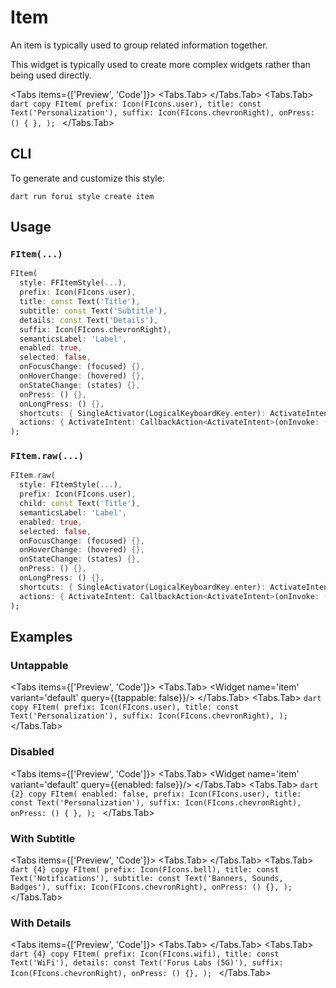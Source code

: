 
# Item

An item is typically used to group related information together.

<Callout type="info">
    This widget is typically used to create more complex widgets rather than being used directly.
</Callout>

<LinkBadgeGroup>
    <LinkBadge label="API Reference" href="https://pub.dev/documentation/forui/latest/forui.widgets.item/"/>
</LinkBadgeGroup>

<Tabs items={['Preview', 'Code']}>
  <Tabs.Tab>
    <Widget name='item' variant='default' query={{}}/>
  </Tabs.Tab>
  <Tabs.Tab>
    ```dart copy
    FItem(
      prefix: Icon(FIcons.user),
      title: const Text('Personalization'),
      suffix: Icon(FIcons.chevronRight),
      onPress: () { },
    );
    ```
  </Tabs.Tab>
</Tabs>

## CLI

To generate and customize this style:

```shell copy
dart run forui style create item
```

## Usage

### `FItem(...)`

```dart copy
FItem(
  style: FFItemStyle(...),
  prefix: Icon(FIcons.user),
  title: const Text('Title'),
  subtitle: const Text('Subtitle'),
  details: const Text('Details'),
  suffix: Icon(FIcons.chevronRight),
  semanticsLabel: 'Label',
  enabled: true,
  selected: false,
  onFocusChange: (focused) {},
  onHoverChange: (hovered) {},
  onStateChange: (states) {},
  onPress: () {},
  onLongPress: () {},
  shortcuts: { SingleActivator(LogicalKeyboardKey.enter): ActivateIntent() },
  actions: { ActivateIntent: CallbackAction<ActivateIntent>(onInvoke: (_) {}) },
);
```

### `FItem.raw(...)`

```dart copy
FItem.raw(
  style: FItemStyle(...),
  prefix: Icon(FIcons.user),
  child: const Text('Title'),
  semanticsLabel: 'Label',
  enabled: true,
  selected: false,
  onFocusChange: (focused) {},
  onHoverChange: (hovered) {},
  onStateChange: (states) {},
  onPress: () {},
  onLongPress: () {},
  shortcuts: { SingleActivator(LogicalKeyboardKey.enter): ActivateIntent() },
  actions: { ActivateIntent: CallbackAction<ActivateIntent>(onInvoke: (_) {}) },
);
```

## Examples

### Untappable

<Tabs items={['Preview', 'Code']}>
  <Tabs.Tab>
    <Widget name='item' variant='default' query={{tappable: false}}/>
  </Tabs.Tab>
  <Tabs.Tab>
    ```dart copy
    FItem(
      prefix: Icon(FIcons.user),
      title: const Text('Personalization'),
      suffix: Icon(FIcons.chevronRight),
    );
    ```
  </Tabs.Tab>
</Tabs>

### Disabled

<Tabs items={['Preview', 'Code']}>
  <Tabs.Tab>
    <Widget name='item' variant='default' query={{enabled: false}}/>
  </Tabs.Tab>
  <Tabs.Tab>
    ```dart {2} copy
    FItem(
      enabled: false,
      prefix: Icon(FIcons.user),
      title: const Text('Personalization'),
      suffix: Icon(FIcons.chevronRight),
      onPress: () { },
    );
    ```
  </Tabs.Tab>
</Tabs>

### With Subtitle

<Tabs items={['Preview', 'Code']}>
  <Tabs.Tab>
    <Widget name='item' variant='subtitle' query={{}}/>
  </Tabs.Tab>
  <Tabs.Tab>
    ```dart {4} copy
    FItem(
      prefix: Icon(FIcons.bell),
      title: const Text('Notifications'),
      subtitle: const Text('Banners, Sounds, Badges'),
      suffix: Icon(FIcons.chevronRight),
      onPress: () {},
    );
    ```
  </Tabs.Tab>
</Tabs>

### With Details

<Tabs items={['Preview', 'Code']}>
  <Tabs.Tab>
    <Widget name='item' variant='details' query={{}}/>
  </Tabs.Tab>
  <Tabs.Tab>
    ```dart {4} copy
    FItem(
      prefix: Icon(FIcons.wifi),
      title: const Text('WiFi'),
      details: const Text('Forus Labs (5G)'),
      suffix: Icon(FIcons.chevronRight),
      onPress: () {},
    );
    ```
  </Tabs.Tab>
</Tabs>
